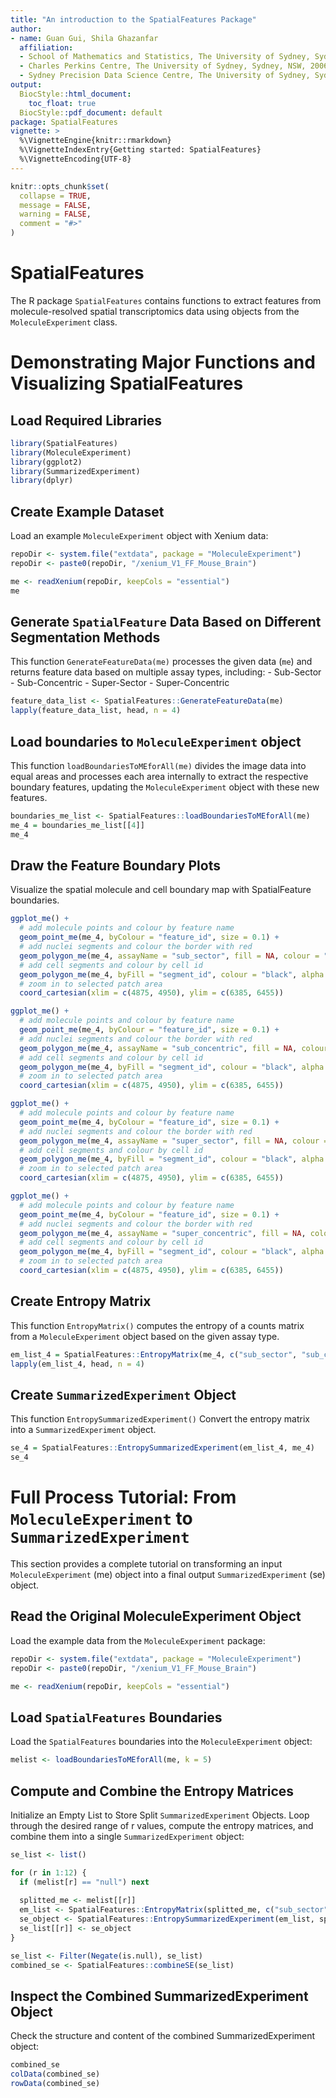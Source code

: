 ```yaml
---
title: "An introduction to the SpatialFeatures Package"
author:
- name: Guan Gui, Shila Ghazanfar
  affiliation:
  - School of Mathematics and Statistics, The University of Sydney, Sydney, NSW, 2006, Australia
  - Charles Perkins Centre, The University of Sydney, Sydney, NSW, 2006, Australia
  - Sydney Precision Data Science Centre, The University of Sydney, Sydney, NSW, 2006, Australia
output:
  BiocStyle::html_document:
    toc_float: true
  BiocStyle::pdf_document: default
package: SpatialFeatures
vignette: >
  %\VignetteEngine{knitr::rmarkdown}
  %\VignetteIndexEntry{Getting started: SpatialFeatures}
  %\VignetteEncoding{UTF-8}
---
```


```r
knitr::opts_chunk$set(
  collapse = TRUE,
  message = FALSE,
  warning = FALSE,
  comment = "#>"
)
```

# SpatialFeatures
The R package `SpatialFeatures` contains functions to extract features from molecule-resolved spatial transcriptomics data using objects from the `MoleculeExperiment` class.

# Demonstrating Major Functions and Visualizing SpatialFeatures

## Load Required Libraries
```r
library(SpatialFeatures)
library(MoleculeExperiment)
library(ggplot2)
library(SummarizedExperiment)
library(dplyr)
```

## Create Example Dataset
Load an example `MoleculeExperiment` object with Xenium data:
```r
repoDir <- system.file("extdata", package = "MoleculeExperiment")
repoDir <- paste0(repoDir, "/xenium_V1_FF_Mouse_Brain")

me <- readXenium(repoDir, keepCols = "essential")
me
```

## Generate `SpatialFeature` Data Based on Different Segmentation Methods

This function `GenerateFeatureData(me)` processes the given data (`me`) and returns feature data based on multiple assay types, including:
- Sub-Sector
- Sub-Concentric
- Super-Sector
- Super-Concentric
```r
feature_data_list <- SpatialFeatures::GenerateFeatureData(me)
lapply(feature_data_list, head, n = 4)
```


## Load boundaries to `MoleculeExperiment` object  

This function `loadBoundariesToMEforAll(me)` divides the image data into equal areas and processes each area internally to extract the respective boundary features, updating the `MoleculeExperiment` object with these new features.
```r
boundaries_me_list <- SpatialFeatures::loadBoundariesToMEforAll(me)
me_4 = boundaries_me_list[[4]]
me_4
```

## Draw the Feature Boundary Plots

Visualize the spatial molecule and cell boundary map with SpatialFeature boundaries.
```r
ggplot_me() +
  # add molecule points and colour by feature name
  geom_point_me(me_4, byColour = "feature_id", size = 0.1) +
  # add nuclei segments and colour the border with red
  geom_polygon_me(me_4, assayName = "sub_sector", fill = NA, colour = "red") +
  # add cell segments and colour by cell id
  geom_polygon_me(me_4, byFill = "segment_id", colour = "black", alpha = 0.1) +
  # zoom in to selected patch area
  coord_cartesian(xlim = c(4875, 4950), ylim = c(6385, 6455))

ggplot_me() +
  # add molecule points and colour by feature name
  geom_point_me(me_4, byColour = "feature_id", size = 0.1) +
  # add nuclei segments and colour the border with red
  geom_polygon_me(me_4, assayName = "sub_concentric", fill = NA, colour = "red") +
  # add cell segments and colour by cell id
  geom_polygon_me(me_4, byFill = "segment_id", colour = "black", alpha = 0.1) +
  # zoom in to selected patch area
  coord_cartesian(xlim = c(4875, 4950), ylim = c(6385, 6455))

ggplot_me() +
  # add molecule points and colour by feature name
  geom_point_me(me_4, byColour = "feature_id", size = 0.1) +
  # add nuclei segments and colour the border with red
  geom_polygon_me(me_4, assayName = "super_sector", fill = NA, colour = "blue") +
  # add cell segments and colour by cell id
  geom_polygon_me(me_4, byFill = "segment_id", colour = "black", alpha = 0.1) +
  # zoom in to selected patch area
  coord_cartesian(xlim = c(4875, 4950), ylim = c(6385, 6455))

ggplot_me() +
  # add molecule points and colour by feature name
  geom_point_me(me_4, byColour = "feature_id", size = 0.1) +
  # add nuclei segments and colour the border with red
  geom_polygon_me(me_4, assayName = "super_concentric", fill = NA, colour = "blue") +
  # add cell segments and colour by cell id
  geom_polygon_me(me_4, byFill = "segment_id", colour = "black", alpha = 0.1) +
  # zoom in to selected patch area
  coord_cartesian(xlim = c(4875, 4950), ylim = c(6385, 6455))
```

## Create Entropy Matrix

This function `EntropyMatrix()` computes the entropy of a counts matrix from a `MoleculeExperiment` object based on the given assay type.
```r
em_list_4 = SpatialFeatures::EntropyMatrix(me_4, c("sub_sector", "sub_concentric", "super_sector", "super_concentric"), nCores = 1)
lapply(em_list_4, head, n = 4)
```

## Create `SummarizedExperiment` Object

This function `EntropySummarizedExperiment()` Convert the entropy matrix into a `SummarizedExperiment` object.
```r
se_4 = SpatialFeatures::EntropySummarizedExperiment(em_list_4, me_4)
se_4
```

# Full Process Tutorial: From `MoleculeExperiment` to `SummarizedExperiment`
This section provides a complete tutorial on transforming an input `MoleculeExperiment` (me) object into a final output `SummarizedExperiment` (se) object.

## Read the Original MoleculeExperiment Object
Load the example data from the `MoleculeExperiment` package:
```r
repoDir <- system.file("extdata", package = "MoleculeExperiment")
repoDir <- paste0(repoDir, "/xenium_V1_FF_Mouse_Brain")

me <- readXenium(repoDir, keepCols = "essential")
```

## Load `SpatialFeatures` Boundaries
Load the `SpatialFeatures` boundaries into the `MoleculeExperiment` object:
```r
melist <- loadBoundariesToMEforAll(me, k = 5)
```

## Compute and Combine the Entropy Matrices
Initialize an Empty List to Store Split `SummarizedExperiment` Objects. Loop through the desired range of r values, compute the entropy matrices, and combine them into a single `SummarizedExperiment` object:
```r
se_list <- list()

for (r in 1:12) {
  if (melist[r] == "null") next
  
  splitted_me <- melist[[r]]
  em_list <- SpatialFeatures::EntropyMatrix(splitted_me, c("sub_sector", "sub_concentric", "super_sector", "super_concentric"), nCores = 1)
  se_object <- SpatialFeatures::EntropySummarizedExperiment(em_list, splitted_me)
  se_list[[r]] <- se_object
}

se_list <- Filter(Negate(is.null), se_list)
combined_se <- SpatialFeatures::combineSE(se_list)
```

## Inspect the Combined SummarizedExperiment Object
Check the structure and content of the combined SummarizedExperiment object:
```r
combined_se
colData(combined_se)
rowData(combined_se)
```

